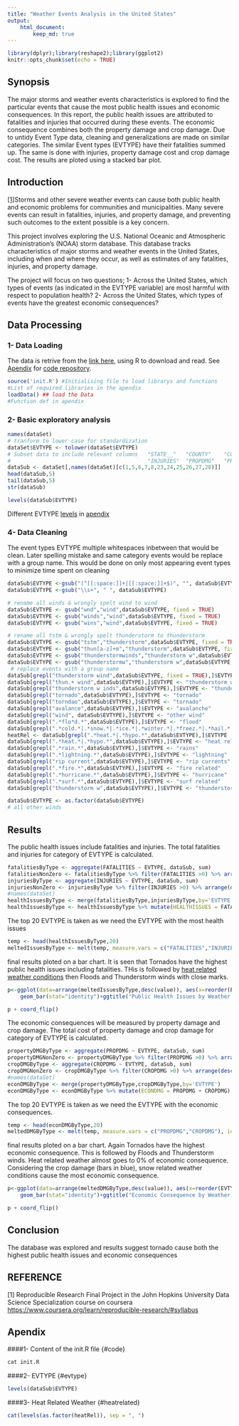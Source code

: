 ```yaml
---
title: "Weather Events Analysis in the United States"
output: 
    html_document:
        keep_md: true
---
```


```r
library(dplyr);library(reshape2);library(ggplot2)
knitr::opts_chunk$set(echo = TRUE)
```

## Synopsis
The major storms and weather events characteristics is explored to find the particular events that cause the most public health issues and economic consequences. In this report, the public health issues are attributed to fatalities and injuries that occurred during these events. The economic consequence combines both the property damage and crop damage. Due to untidy Event Type data, cleaning and generalizations are made on similar categories. The similar Event types (EVTYPE) have their fatalities summed up. The same is done with injuries, property damage cost and crop damage cost. The results are ploted using a stacked bar plot.

## Introduction
 [[1]](#refer)Storms and other severe weather events can cause both public health and economic problems for communities and municipalities. Many severe events can result in fatalities, injuries, and property damage, and preventing such outcomes to the extent possible is a key concern.

This project involves exploring the U.S. National Oceanic and Atmospheric Administration's (NOAA) storm database. This database tracks characteristics of major storms and weather events in the United States, including when and where they occur, as well as estimates of any fatalities, injuries, and property damage.

The project will focus on two questions;
    1- Across the United States, which types of events (as indicated in the EVTYPE variable) are most harmful with respect to population health?
    2- Across the United States, which types of events have the greatest economic consequences?

## Data Processing
###    1- Data Loading
The data is retrive from the [link here](https://d396qusza40orc.cloudfront.net/repdata%2Fdata%2FStormData.csv.bz2), using R to download and read.
See [Apendix](#apendix) for [code repository](#code).
```r
source('init.R') #Initialising file to load librarys and functions
#List of required libraries in the apendix
loadData() ## load the Data
#Function def in apendix
```
###     2- Basic exploratory analysis
```r
names(dataSet)
# tranform to lower case for standardization
dataSet$EVTYPE <- tolower(dataSet$EVTYPE)
# Subset data to include relevant columns   "STATE__"   "COUNTY"    "COUNTYNAME"    "STATE"     "EVTYPE"    "FATALITIES"
#                                           "INJURIES"  "PROPDMG"   "PROPDMGEXP"    "CROPDMG"   "CROPDMGEXP"
dataSub <- dataSet[,names(dataSet)[c(1,5,6,7,8,23,24,25,26,27,28)]]
head(dataSub,5)
tail(dataSub,5)
str(dataSub)
```

```r
levels(dataSub$EVTYPE)
```
Different EVTYPE [levels](#evtype) in [apendix](#apendix)


### 4- Data Cleaning
The event types EVTYPE multiple whitespaces inbetween that would be clean. Later spelling mistake and same category events would be replace with a group name. This would be done on only most appearing event types to minimize time spent on cleaning
```r

dataSub$EVTYPE <-gsub("(^[[:space:]]+|[[:space:]]+$)", "", dataSub$EVTYPE)
dataSub$EVTYPE <-gsub("\\s+", " ", dataSub$EVTYPE)

# rename all winds & wrongly spelt wind to wind
dataSub$EVTYPE <- gsub("wnd","wind",dataSub$EVTYPE, fixed = TRUE)
dataSub$EVTYPE <- gsub("winds","wind",dataSub$EVTYPE, fixed = TRUE)
dataSub$EVTYPE <- gsub("wins","wind",dataSub$EVTYPE, fixed = TRUE)

# rename all tstm & wrongly spelt thunderstorm to thunderstorm
dataSub$EVTYPE <- gsub("tstm","thunderstorm",dataSub$EVTYPE, fixed = TRUE)
dataSub$EVTYPE <- gsub("thun[a-z]+m","thunderstorm",dataSub$EVTYPE, fixed = TRUE)
dataSub$EVTYPE <- gsub("thunderstormwinds","thunderstorm w",dataSub$EVTYPE, fixed = TRUE)
dataSub$EVTYPE <- gsub("thunderstormw","thunderstorm w",dataSub$EVTYPE, fixed = TRUE)
 # replace events with a group name
dataSub[grepl("thunderstorm wind",dataSub$EVTYPE, fixed = TRUE),]$EVTYPE <- "thunderstorm w"
dataSub[grepl("thun.+ wind",dataSub$EVTYPE),]$EVTYPE <- "thunderstorm w"
dataSub[grepl("thunderstorm w inds",dataSub$EVTYPE),]$EVTYPE <- "thunderstorm w"
dataSub[grepl("tornado",dataSub$EVTYPE),]$EVTYPE <- "tornado"
dataSub[grepl("torndao",dataSub$EVTYPE),]$EVTYPE <- "tornado"
dataSub[grepl("avalance",dataSub$EVTYPE),]$EVTYPE <- "avalanche"
dataSub[grepl("wind", dataSub$EVTYPE),]$EVTYPE <- "other wind"
dataSub[grepl(".*flo*d.*",dataSub$EVTYPE),]$EVTYPE <- "flood"
dataSub[grepl(".*cold.*|.*snow.*|.*ice.*|.*winter.*|.*freez.*|.*hail.*|.*blizz.*|.*frost.*",dataSub$EVTYPE),]$EVTYPE <- "snow related"
heatRel <- dataSub[grepl(".*heat.*|.*hypo.*",dataSub$EVTYPE),]$EVTYPE
dataSub[grepl(".*heat.*|.*hypo.*",dataSub$EVTYPE),]$EVTYPE <- "heat related"
dataSub[grepl(".*rain.*",dataSub$EVTYPE),]$EVTYPE <- "rains"
dataSub[grepl(".*lightning.*",dataSub$EVTYPE),]$EVTYPE <- "lightning"
dataSub[grepl("rip current",dataSub$EVTYPE),]$EVTYPE <- "rip currents"
dataSub[grepl(".*fire.*",dataSub$EVTYPE),]$EVTYPE <- "fire related"
dataSub[grepl(".*hurricane.*",dataSub$EVTYPE),]$EVTYPE <- "hurricane"
dataSub[grepl(".*surf.*",dataSub$EVTYPE),]$EVTYPE <- "surf related"
dataSub[grepl("thunderstorm w",dataSub$EVTYPE),]$EVTYPE <- "thunderstorm wind"

dataSub$EVTYPE <- as.factor(dataSub$EVTYPE)
# all other winds

```

## Results
The public health issues include fatalities and injuries. The total fatalities and injuries for category of EVTYPE is calculated.
``` r
fatalitiesByType <- aggregate(FATALITIES ~ EVTYPE, dataSub, sum)
fatalitiesNonZero <- fatalitiesByType %>% filter(FATALITIES >0) %>% arrange(desc(FATALITIES))
injuriesByType <- aggregate(INJURIES ~ EVTYPE, dataSub, sum)
injuriesNonZero <- injuriesByType %>% filter(INJURIES >0) %>% arrange(desc(INJURIES))
#names(dataSet)
healthIssuesByType <- merge(fatalitiesByType,injuriesByType,by='EVTYPE')
healthIssuesByType <- healthIssuesByType %>% mutate(HEALTHISSUES = FATALITIES + INJURIES) %>% filter(HEALTHISSUES >0) %>% arrange(desc(HEALTHISSUES))
```
The top 20 EVTYPE is taken as we need the EVTYPE with the most health issues
```r
temp <- head(healthIssuesByType,20)
meltedIssuesByType <- melt(temp, measure.vars = c("FATALITIES","INJURIES"), id = "EVTYPE")
```
final results ploted on a bar chart.
It is seen that Tornados have the highest public health issues including fatalities. THis is followed by [heat related weather conditions](#heatrelated) then Floods and Thunderstorm winds with close marks.
```r
p<-ggplot(data=arrange(meltedIssuesByType,desc(value)), aes(x=reorder(EVTYPE, -value), y=value,fill=variable)) +
    geom_bar(stat="identity")+ggtitle("Public Health Issues by Weather Event Type")+ylab("Number of Issues")+xlab("Weather Events")

p + coord_flip()
```

The economic consequences will be measured by property damage and crop damage. The total cost of property damage and crop damage for category of EVTYPE is calculated.
``` r
propertyDMGByType <- aggregate(PROPDMG ~ EVTYPE, dataSub, sum)
propertyDMGNonZero <- propertyDMGByType %>% filter(PROPDMG >0) %>% arrange(desc(PROPDMG))
cropDMGByType <- aggregate(CROPDMG ~ EVTYPE, dataSub, sum)
cropDMGNonZero <- cropDMGByType %>% filter(CROPDMG >0) %>% arrange(desc(CROPDMG))
#names(dataSet)
econDMGByType <- merge(propertyDMGByType,cropDMGByType,by='EVTYPE')
econDMGByType <- econDMGByType %>% mutate(ECONDMG = PROPDMG + CROPDMG) %>% filter(ECONDMG >0) %>% arrange(desc(ECONDMG))
```
The top 20 EVTYPE is taken as we need the EVTYPE with the economic consequences.
```r
temp <- head(econDMGByType,20)
meltedDMGByType <- melt(temp, measure.vars = c("PROPDMG","CROPDMG"), id = "EVTYPE")
```
final results ploted on a bar chart.
Again Tornados have the highest economic consequence. This is followed by Floods and Thunderstorm winds. Heat related weather almost goes to 0% of economic consequence. Considering the crop damage (bars in blue), snow related weather conditions cause the most economic consequence.
```r
p<-ggplot(data=arrange(meltedDMGByType,desc(value)), aes(x=reorder(EVTYPE, -value), y=value,fill=variable)) +
    geom_bar(stat="identity")+ggtitle("Economic Consequence by Weather Event Type")+ylab("Cost")+xlab("Weather Events")

p + coord_flip()
```
## Conclusion
The database was explored and results suggest tornado cause both the highest public health issues and economic consequences

## REFERENCE {#refer}
[1] Reproducible Research Final Project in the John Hopkins University Data Science Specialization course on coursera <https://www.coursera.org/learn/reproducible-research/#syllabus>

## Apendix {#apendix}
####1- Content of the init.R file {#code}
```r
cat init.R
```

####2- EVTYPE {#evtype}
```r
levels(dataSub$EVTYPE)
```

####3- Heat Related Weather {#heatrelated}
```r
cat(levels(as.factor(heatRel)), sep = ", ")
```